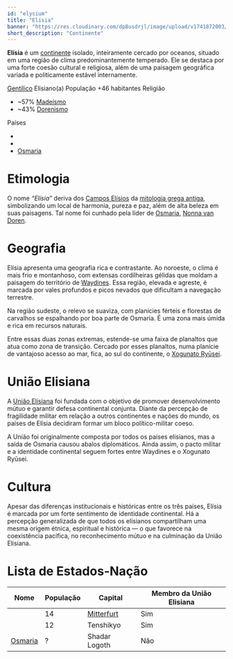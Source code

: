 ```yaml
---
id: "elysium"
title: "Elísia"
banner: "https://res.cloudinary.com/dp8usdrjl/image/upload/v1741872003/elisiamapa_ecwy3g.png"
short_description: "Continente"
---
```


**Elísia** é um [continente](https://pt.wikipedia.org/wiki/Continente) isolado, inteiramente cercado
por oceanos, situado em uma região de clima predominantemente temperado. Ele se destaca por uma
forte coesão cultural e religiosa, além de uma paisagem geográfica variada e politicamente estável
internamente.

<QuickFacts title="Elísia">
    <tr>
        <td colspan="2">
            <Picture
                image="https://res.cloudinary.com/dp8usdrjl/image/upload/v1741872003/elisiamapa_ecwy3g.png"
                height="16rem"
                centered={true}
            />
        </td>
    </tr>
    <tr>
        <td>
            <a href="https://pt.wikipedia.org/wiki/Gent%C3%ADlico">Gentílico</a>
        </td>
        <td>Elisiano(a)</td>
    </tr>
    <tr>
        <td>População</td>
        <td>+46 habitantes</td>
    </tr>
    <tr>
        <td>Religião</td>
        <td>
            <ul>
                <li>
                    ~57% <a href="Madeísmo">Madeísmo</a>
                </li>
                <li>
                    ~43% <a href="Dorenismo">Dorenismo</a>
                </li>
            </ul>
        </td>
    </tr>
    <tr>
        <td>Países</td>
        <td>
            <ul>
                <li>
                    <CountryCitation country="Waydines" />
                </li>
                <li>
                    <CountryCitation country="Xogunato Ryūsei" />
                </li>
                <li>
                    <a href="Osmaria">Osmaria</a>
                </li>
            </ul>
        </td>
    </tr>
</QuickFacts>

# Etimologia

O nome _“Elísia”_ deriva dos [Campos Elísios](https://pt.wikipedia.org/wiki/Campos_El%C3%ADsios) da
[mitologia grega antiga](https://pt.wikipedia.org/wiki/Mitologia_grega), simbolizando um local de
harmonia, pureza e paz, além de alta beleza em suas paisagens. Tal nome foi cunhado pela líder de
[Osmaria](Osmaria), [Nonna van Doren](Nonna).

# Geografia

Elísia apresenta uma geografia rica e contrastante. Ao noroeste, o clima é mais frio e montanhoso,
com extensas cordilheiras gélidas que moldam a paisagem do território de [Waydines](Waydines). Essa
região, elevada e agreste, é marcada por vales profundos e picos nevados que dificultam a navegação
terrestre.

Na região sudeste, o relevo se suaviza, com planícies férteis e florestas de carvalhos se espalhando
por boa parte de Osmaria. É uma zona mais úmida e rica em recursos naturais.

Entre essas duas zonas extremas, estende-se uma faixa de planaltos que atua como zona de transição.
Cercado por esses planaltos, numa planície de vantajoso acesso ao mar, fica, ao sul do continente, o
[Xogunato Ryūsei](Xogunato_Ryūsei).

# União Elisiana

A [União Elisiana](União_Elisiana) foi fundada com o objetivo de promover desenvolvimento mútuo e
garantir defesa continental conjunta. Diante da percepção de fragilidade militar em relação a outros
continentes e nações do mundo, os países de Elísia decidiram formar um bloco político-militar coeso.

A União foi originalmente composta por todos os países elisianos, mas a saída de Osmaria causou
abalos diplomáticos. Ainda assim, o pacto militar e a identidade continental seguem fortes entre
Waydines e o Xogunato Ryūsei.

# Cultura

Apesar das diferenças institucionais e históricas entre os três países, Elísia é marcada por um
forte sentimento de identidade continental. Há a percepção generalizada de que todos os elisianos
compartilham uma mesma origem étnica, espiritual e histórica — o que favorece na coexistência
pacífica, no reconhecimento mútuo e na culminação da União Elisiana.

# Lista de Estados-Nação

| Nome                                          | População | Capital                  | Membro da União Elisiana |
| --------------------------------------------- | --------- | ------------------------ | ------------------------ |
| <CountryCitation country="Waydines" />        | 14        | [Mitterfurt](Mitterfurt) | Sim                      |
| <CountryCitation country="Xogunato Ryūsei" /> | 12        | Tenshikyo                | Sim                      |
| [Osmaria](Osmaria)                            | ?         | Shadar Logoth            | Não                      |
